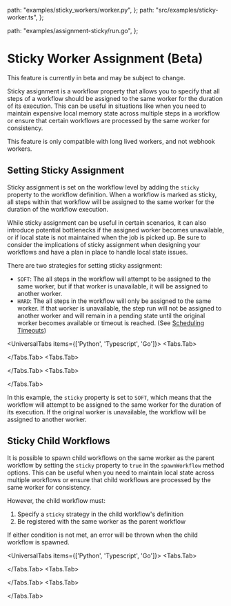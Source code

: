 
  path: "examples/sticky_workers/worker.py",
};
  path: "src/examples/sticky-worker.ts",
};

  path: "examples/assignment-sticky/run.go",
};


# Sticky Worker Assignment (Beta)

<Callout type="info">
  This feature is currently in beta and may be subject to change.
</Callout>

Sticky assignment is a workflow property that allows you to specify that all steps of a workflow should be assigned to the same worker for the duration of its execution. This can be useful in situations like when you need to maintain expensive local memory state across multiple steps in a workflow or ensure that certain workflows are processed by the same worker for consistency.

<Callout type="warn">
  This feature is only compatible with long lived workers, and not webhook
  workers.
</Callout>

## Setting Sticky Assignment

Sticky assignment is set on the workflow level by adding the `sticky` property to the workflow definition. When a workflow is marked as sticky, all steps within that workflow will be assigned to the same worker for the duration of the workflow execution.

<Callout type="warning">
  While sticky assignment can be useful in certain scenarios, it can also
  introduce potential bottlenecks if the assigned worker becomes unavailable, or
  if local state is not maintained when the job is picked up. Be sure to
  consider the implications of sticky assignment when designing your workflows
  and have a plan in place to handle local state issues.
</Callout>

There are two strategies for setting sticky assignment:

- `SOFT`: The all steps in the workflow will attempt to be assigned to the same worker, but if that worker is unavailable, it will be assigned to another worker.
- `HARD`: The all steps in the workflow will only be assigned to the same worker. If that worker is unavailable, the step run will not be assigned to another worker and will remain in a pending state until the original worker becomes available or timeout is reached. (See [Scheduling Timeouts](../timeouts.mdx))

<UniversalTabs items={['Python', 'Typescript', 'Go']}>
  <Tabs.Tab>

<GithubSnippet src={StickyWorkerPy} target="StickyWorker" />

  </Tabs.Tab>
  <Tabs.Tab>

<GithubSnippet src={StickyWorkerTS} target="StickyWorker" />


  </Tabs.Tab>
  <Tabs.Tab>

<GithubSnippet src={StickyWorkerGo} target="StickyWorker" />

  </Tabs.Tab>
</UniversalTabs>

In this example, the `sticky` property is set to `SOFT`, which means that the workflow will attempt to be assigned to the same worker for the duration of its execution. If the original worker is unavailable, the workflow will be assigned to another worker.

## Sticky Child Workflows

It is possible to spawn child workflows on the same worker as the parent workflow by setting the `sticky` property to `true` in the `spawnWorkflow` method options. This can be useful when you need to maintain local state across multiple workflows or ensure that child workflows are processed by the same worker for consistency.

However, the child workflow must:

1. Specify a `sticky` strategy in the child workflow's definition
2. Be registered with the same worker as the parent workflow

If either condition is not met, an error will be thrown when the child workflow is spawned.

<UniversalTabs items={['Python', 'Typescript', 'Go']}>
  <Tabs.Tab>

<GithubSnippet src={StickyWorkerPy} target="StickyChild" />

  </Tabs.Tab>
  <Tabs.Tab>

<GithubSnippet src={StickyWorkerTS} target="StickyChild" />


  </Tabs.Tab>
  <Tabs.Tab>

<GithubSnippet src={StickyWorkerGo} target="StickyChild" />

  </Tabs.Tab>
</UniversalTabs>
